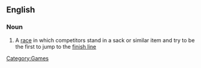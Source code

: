 ==English==

===Noun===
{{en-noun|sg=[[sack]] [[race]]}}

# A [[race]] in which competitors stand in a sack or similar item and try to be the first to jump to the [[finish line]]

[[Category:Games]]
